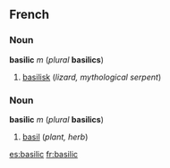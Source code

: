 ==French==
===Noun===
'''basilic''' ''m'' (''plural'' '''basilics''')

#[[basilisk]] (''lizard, mythological serpent'')

<!--this is a separate entry because it has a different etymology from the word above-->
===Noun===
'''basilic''' ''m'' (''plural'' '''basilics''')

#[[basil]] (''plant, herb'')

[[es:basilic]]
[[fr:basilic]]